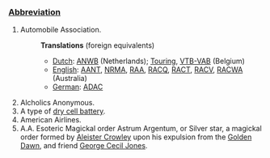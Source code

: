 ===[[Abbreviation]]===

#Automobile Association.
#:'''Translations''' (foreign equivalents)
#:*[[Dutch]]: [[ANWB]] (Netherlands); [[Touring]], [[VTB-VAB]] (Belgium)
#:*[[English]]: [[AANT]], [[NRMA]], [[RAA]], [[RACQ]], [[RACT]], [[RACV]], [[RACWA]] (Australia)
#:*[[German]]: [[ADAC]]
#Alcholics Anonymous.
#A type of [[dry cell battery]].
#American Airlines.
#A.A. Esoteric Magickal order Astrum Argentum, or Silver star, a magickal order formed by [[Aleister Crowley]] upon his expulsion from the [[Golden Dawn]], and friend [[George Cecil Jones]].